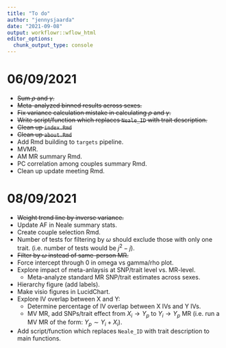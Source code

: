```yaml
---
title: "To do"
author: "jennysjaarda"
date: "2021-09-08"
output: workflowr::wflow_html
editor_options:
  chunk_output_type: console
---
```


# 06/09/2021

- ~~Sum $\rho$ and $\gamma$.~~
- ~~Meta-analyzed binned results across sexes.~~ 
- ~~Fix variance calculation mistake in calculating $\rho$ and $\gamma$.~~
- ~~Write script/function which replaces `Neale_ID` with trait description.~~
- ~~Clean up `index.Rmd`~~
- ~~Clean up `about.Rmd`~~
- Add Rmd building to `targets` pipeline. 
- MVMR. 
- AM MR summary Rmd.
- PC correlation among couples summary Rmd. 
- Clean up update meeting Rmd. 

# 08/09/2021

- ~~Weight trend line by inverse variance.~~ 
- Update AF in Neale summary stats. 
- Create couple selection Rmd. 
- Number of tests for filtering by $\omega$ should exclude those with only one trait. (i.e. number of tests would be $j^2 - j$).
- ~~Filter by $\omega$ instead of same-person MR.~~ 
- Force intercept through 0 in omega vs gamma/rho plot. 
- Explore impact of meta-anlaysis at SNP/trait level vs. MR-level.
  - Meta-analyze standard MR SNP/trait estimates across sexes. 
- Hierarchy figure (add labels).
- Make visio figures in LucidChart.
- Explore IV overlap between X and Y:
    - Determine percentage of IV overlap between X IVs and Y IVs. 
    - MV MR, add SNPs/trait effect from $X_{i} \rightarrow Y_{p}$ to $Y_{i} \rightarrow Y_{p}$ MR (i.e. run a MV MR of the form: $Y_{p} \sim Y_{i} + X_{i}$).
- Add script/function which replaces `Neale_ID` with trait description to main functions.
    


